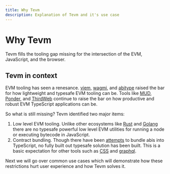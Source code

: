 ```yaml
---
title: Why Tevm
description: Explanation of Tevm and it's use case
---
```


# Why Tevm

Tevm fills the tooling gap missing for the intersection of the EVM, JavaScript, and the browser.

## Tevm in context

EVM tooling has seen a renesance. [viem](https://viem.sh/), [wagmi](https://wagmi.sh/), and [abitype](https://abitype.dev/) raised the bar for how lightweight and typesafe EVM tooling can be. Tools like [MUD](https://mud.dev/), [Ponder](https://ponder.sh/), and [ThirdWeb](https://thirdweb.com/) continue to raise the bar on how productive and robust EVM TypeScript applications can be.

So what is still missing? Tevm identified two major items:

1. Low level EVM tooling. Unlike other ecosystems like [Rust](https://github.com/foundry-rs/foundry) and [Golang](https://geth.ethereum.org/docs) there are no typesafe powerful low level EVM utilities for running a node or executing bytecode in JavaScript.
2. Contract bundling. Though there have been [attempts](https://github.com/Consensys/truffle-solidity-loader) to bundle abis into TypeScript, no fully built out typesafe solution has been built. This is a basic expectation for other tools such as [CSS](https://github.com/css-modules/css-modules) and [graphql](https://www.apollographql.com/docs/react/integrations/webpack/).

Next we will go over common use cases which will demonstrate how these restrictions hurt user experience and how Tevm solves it.

